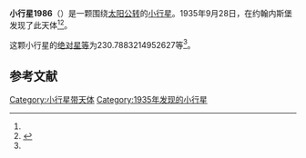{{Infobox planet
| bgcolour = #FFFFC0
| name = 1986 Plaut
| symbol = 
| image = 
| caption = 
| discovery = yes
| discovery_ref = 
| discoverer = {{link-en|亨德里克·范·基特|Hendrik van Gent}}
| discovery_site = [[约翰内斯堡|约翰内斯堡]] 
| discovered = 1935年9月28日
| designations = yes
| mp_name = 
| named_after = 
| alt_names = 1935 SV1/ 1951 RL1 / 1972 LK1 / 1973 SA3
| mp_category = [[主带小行星|主带小行星]]
| orbit_ref = <ref name="a">[http://ssd.jpl.nasa.gov/sbdb.cgi?sstr=1986 1986 Plaut] {{Wayback|url=http://ssd.jpl.nasa.gov/sbdb.cgi?sstr=1986 |date=20201122070522 }}，小行星數據庫瀏覽器（JPL Small-Body Database Browser）－[[美国国家航空航天局|美国国家航空航天局]]喷气推进实验室</ref>
| epoch = 2456400.5 (2013年4月18日更新)
| aphelion = {{convert|3.721935117225127|AU|km|3|abbr=on|lk=out}}
| perihelion = {{convert|2.461240673333145|AU|km|3|abbr=on}}
| semimajor = {{convert|3.091587895279136|AU|km|3|abbr=on}}
| eccentricity = 0.203891089
| period = 1985.504264 [[日|日]]<br />5.44[[儒略年|儒略年]]
| avg_speed = 
| inclination = 2.212062323299152
| asc_node = 146.5734195576963
| mean_anomaly = 
| arg_peri = 230.7883214952627
| satellites = 
| physical_characteristics = yes
| dimensions = 
| mass = 
| density = 
| surface_grav = 
| escape_velocity = 
| sidereal_day = 
| axial_tilt = 
| pole_ecliptic_lat = 
| pole_ecliptic_lon = 
| albedo = 
| temperatures= 
| temp_name1 = 
| mean_temp_1 = 
| max_temp_1 = 
| temp_name2 = 
| max_temp_2 = 
| spectral_type = 
| abs_magnitude = 230.7883214952627
}}

'''小行星1986'''（{{lang-en|1986 Plaut}}）是一颗围绕[[太阳|太阳]][[公转|公转]]的[[小行星|小行星]]。1935年9月28日，{{link-en|亨德里克·范·基特|Hendrik van Gent}}在约翰内斯堡发现了此天体<ref name="a" /><ref>{{cite news|title=小行星列表|url=http://cfa-www.harvard.edu/iau/lists/NumberedMPs.txt|accessdate=2013-07-08|newspaper=哈佛大学|archive-date=2008-05-17|archive-url=https://web.archive.org/web/20080517010638/http://cfa-www.harvard.edu/iau/lists/NumberedMPs.txt|dead-url=no}}</ref>。

这颗小行星的[[绝对星等|绝对星等]]为230.7883214952627等<ref name="a" />。

==参考文献==
{{reflist}}
{{Minor Planet Number|[[小行星1985|小行星1985]]|[[小行星1987|小行星1987]]}}

{{小天体}}

[[Category:小行星带天体|Category:小行星带天体]]
[[Category:1935年发现的小行星|Category:1935年发现的小行星]]

{{asteroid-stub}}